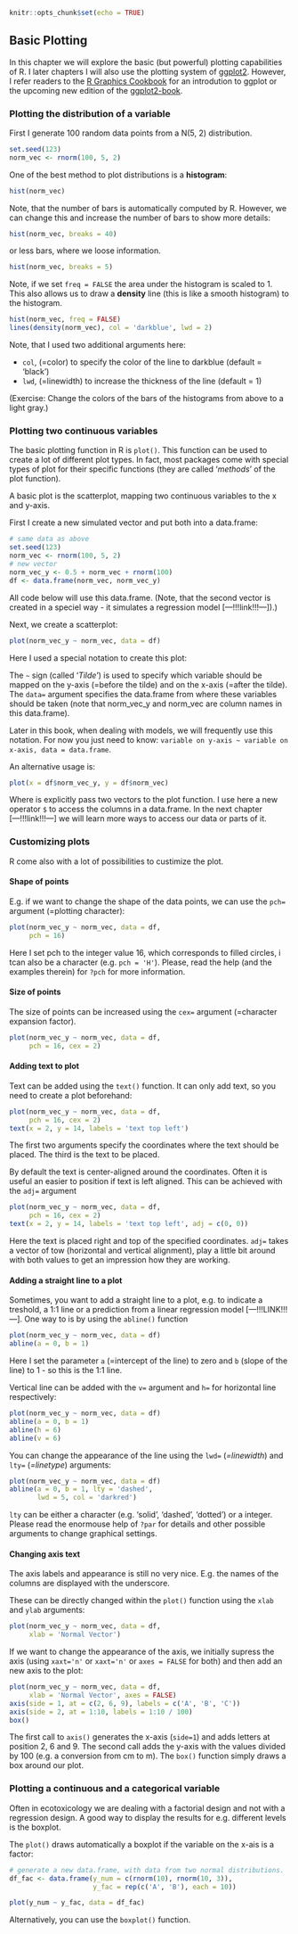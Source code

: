 ```r
knitr::opts_chunk$set(echo = TRUE)
```

## Basic Plotting

In this chapter we will explore the basic (but powerful) plotting capabilities of R. 
I later chapters I will also use the plotting system of [ggplot2](https://cran.r-project.org/web/packages/ggplot2/index.html). 
However, I refer readers to the [R Graphics Cookbook](http://www.cookbook-r.com/Graphs/) for an introdution to ggplot or the upcoming new edition of the [ggplot2-book](https://github.com/hadley/ggplot2-book).


### Plotting the distribution of a variable

First I generate 100 random data points from a N(5, 2) distribution.

```r
set.seed(123)
norm_vec <- rnorm(100, 5, 2)
```

One of the best method to plot distributions is a **histogram**:

```r
hist(norm_vec)
```

Note, that the number of bars is automatically computed by R.
However, we can change this and increase the number of bars to show more details:

```r
hist(norm_vec, breaks = 40)
```

or less bars, where we loose information.

```r
hist(norm_vec, breaks = 5)
```


Note, if we set `freq = FALSE` the area under the histogram is scaled to 1. 
This also allows us to draw a **density** line (this is like a smooth histogram) to the histogram.

```r
hist(norm_vec, freq = FALSE)
lines(density(norm_vec), col = 'darkblue', lwd = 2)
```

Note, that I used two additional arguments here:

* `col`, (=color) to specify the color of the line to darkblue (default = 'black') 
* ` lwd`, (=linewidth) to increase the thickness of the line (default = 1)

(Exercise: Change the colors of the bars of the histograms from above to a light gray.)


### Plotting two continuous variables

The basic plotting function in R is `plot()`.
This function can be used to create a lot of different plot types. 
In fact, most packages come with special types of plot for their specific functions (they are called '*methods*' of the plot function).

A basic plot is the scatterplot, mapping two continuous variables to the x and y-axis.

First I create a new simulated vector and put both into a data.frame:
```r
# same data as above
set.seed(123)
norm_vec <- rnorm(100, 5, 2)
# new vector
norm_vec_y <- 0.5 + norm_vec + rnorm(100)
df <- data.frame(norm_vec, norm_vec_y)
```

All code below will use this data.frame.
(Note, that the second vector is created in a speciel way - it simulates a regression model [---!!!link!!!---]).)

Next, we create a scatterplot:

```r
plot(norm_vec_y ~ norm_vec, data = df)
```

Here I used a special notation to create this plot:

The `~` sign (called '*Tilde*') is used to specify which variable should be mapped on the y-axis (=before the tilde) and on the x-axis (=after the tilde).
The `data=` argument specifies the data.frame from where these variables should be taken (note that norm_vec_y and norm_vec are column names in this data.frame).

Later in this book, when dealing with models, we will frequently use this notation. 
For now you just need to know:
`variable on y-axis ~ variable on x-axis, data = data.frame`.

An alternative usage is:
```r
plot(x = df$norm_vec_y, y = df$norm_vec)
```

Where is explicitly pass two vectors to the plot function.
I use here a new operator `$` to access the columns in a data.frame.
In the next chapter [---!!!link!!!---] we will learn more ways to access our data or parts of it.


### Customizing plots

R come also with a lot of possibilities to custimize the plot.

#### Shape of points
E.g. if we want to change the shape of the data points, we can use the `pch=` argument (=plotting character):

```r
plot(norm_vec_y ~ norm_vec, data = df,
     pch = 16)
```

Here I set pch to the integer value 16, which corresponds to filled circles, i tcan also be a character (e.g. `pch = 'H'`).
Please, read the help (and the examples therein) for `?pch` for more information.


#### Size of points

The size of points can be increased using the `cex=` argument (=character expansion factor).

```r
plot(norm_vec_y ~ norm_vec, data = df,
     pch = 16, cex = 2)
```



#### Adding text to plot

Text can be added using the `text()` function. 
It can only add text, so you need to create a plot beforehand:

```r
plot(norm_vec_y ~ norm_vec, data = df,
     pch = 16, cex = 2)
text(x = 2, y = 14, labels = 'text top left')
```

The first two arguments specify the coordinates where the text should be placed. 
The third is the text to be placed.

By default the text is center-aligned around the coordinates. 
Often it is useful an easier to position if text is left aligned. 
This can be achieved with the `adj=` argument

```r
plot(norm_vec_y ~ norm_vec, data = df,
     pch = 16, cex = 2)
text(x = 2, y = 14, labels = 'text top left', adj = c(0, 0))
```

Here the text is placed right and top of the specified coordinates. 
`adj=` takes a vector of tow (horizontal and vertical alignment), play a little bit around with both values to get an impression how they are working.


#### Adding a straight line to a plot

Sometimes, you want to add a straight line to a plot, e.g. to indicate a treshold, a 1:1 line or a prediction from a linear regression model [---!!!LINK!!!---].
One way to is by using the `abline()` function

```r
plot(norm_vec_y ~ norm_vec, data = df)
abline(a = 0, b = 1)
```

Here I set the parameter `a` (=intercept of the line) to zero and `b` (slope of the line) to 1 - so this is the 1:1 line.

Vertical line can be added with the `v=` argument and `h=` for horizontal line respectively:

```r
plot(norm_vec_y ~ norm_vec, data = df)
abline(a = 0, b = 1)
abline(h = 6)
abline(v = 6)
```

You can change the appearance of the line using the `lwd=` (*=linewidth*) and `lty=` (*=linetype*) arguments:


```r
plot(norm_vec_y ~ norm_vec, data = df)
abline(a = 0, b = 1, lty = 'dashed', 
       lwd = 5, col = 'darkred')
```

`lty` can be either a character (e.g. 'solid', 'dashed', 'dotted') or a integer. 
Please read the enormouse help of `?par` for details and other possible arguments to change graphical settings.


#### Changing axis text

The axis labels and appearance is still no very nice. 
E.g. the names of the columns are displayed with the underscore.

These can be directly changed within the `plot()` function using the `xlab` and `ylab` arguments:

```r
plot(norm_vec_y ~ norm_vec, data = df,
     xlab = 'Normal Vector')
```

If we want to change the appearance of the axis, we initially supress the axis (using `xaxt='n'` or `xaxt='n'` or `axes = FALSE` for both) and then add an new axis to the plot:

```r
plot(norm_vec_y ~ norm_vec, data = df,
     xlab = 'Normal Vector', axes = FALSE)
axis(side = 1, at = c(2, 6, 9), labels = c('A', 'B', 'C'))
axis(side = 2, at = 1:10, labels = 1:10 / 100)
box()
```

The first call to `axis()` generates the x-axis (`side=1`) and adds letters at position 2, 6 and 9.
The second call adds the y-axis with the values divided by 100 (e.g. a conversion from cm to m).
The `box()` function simply draws a box around our plot.


### Plotting a continuous and a categorical variable

Often in ecotoxicology we are dealing with a factorial design and not with a regression design. 
A good way to display the results for e.g. different levels is the boxplot.

The `plot()` draws automatically a boxplot if the variable on the x-ais is a factor:

```r
# generate a new data.frame, with data from two normal distributions.
df_fac <- data.frame(y_num = c(rnorm(10), rnorm(10, 3)),
                     y_fac = rep(c('A', 'B'), each = 10))
```

```r
plot(y_num ~ y_fac, data = df_fac)
```

Alternatively, you can use the `boxplot()` function.




